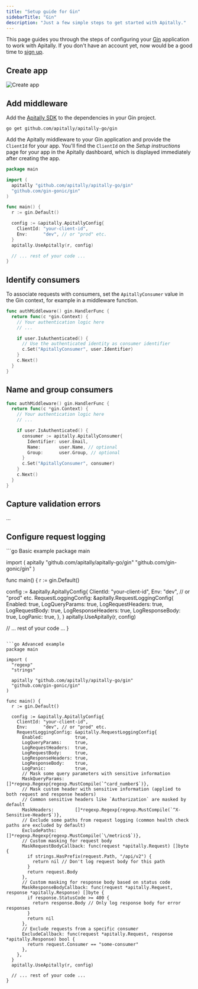 ```yaml
---
title: "Setup guide for Gin"
sidebarTitle: "Gin"
description: "Just a few simple steps to get started with Apitally."
---
```



This page guides you through the steps of configuring your [Gin](https://gin-gonic.com) application to work with Apitally. If you don't have an account yet, now would be a good time to [sign up](https://app.apitally.io/?signup).

<SetupGuideStartSnippet framework="Gin" />

## Create app

<CreateAppSnippet1 framework="Gin" />

![Create app](https://assets.apitally.io/docs/create-app-gin.webp)

<CreateAppSnippet2 />

## Add middleware

Add the [Apitally SDK](https://github.com/apitally/apitally-go) to the dependencies in your Gin project.

```shell
go get github.com/apitally/apitally-go/gin
```

Add the Apitally middleware to your Gin application and provide the `ClientId` for your app.
You'll find the `ClientId` on the _Setup instructions_ page for your app in the Apitally dashboard, which is displayed immediately after creating the app.

```go
package main

import (
  apitally "github.com/apitally/apitally-go/gin"
  "github.com/gin-gonic/gin"
)

func main() {
  r := gin.Default()

  config := &apitally.ApitallyConfig{
    ClientId: "your-client-id",
    Env:      "dev", // or "prod" etc.
  }
  apitally.UseApitally(r, config)

  // ... rest of your code ...
}
```

<div style={{ marginTop: "-0.5rem" }}>
  <Snippet file="middleware-first-note.mdx" />
</div>

<Snippet file="add-middleware-check.mdx" />

## Identify consumers

<Snippet file="identify-consumers.mdx" />

To associate requests with consumers, set the `ApitallyConsumer` value in the Gin context, for example in a middleware function.

```go
func authMiddleware() gin.HandlerFunc {
  return func(c *gin.Context) {
    // Your authentication logic here
    // ...

    if user.IsAuthenticated() {
      // Use the authenticated identity as consumer identifier
      c.Set("ApitallyConsumer", user.Identifier)
    }
    c.Next()
  }
}
```

<ConsumerIdentifierSnippet />

<Snippet file="identify-consumers-check.mdx" />

## Name and group consumers

<ConsumerNameGroupSnippet language="go" />

```go
func authMiddleware() gin.HandlerFunc {
  return func(c *gin.Context) {
    // Your authentication logic here
    // ...

    if user.IsAuthenticated() {
      consumer := apitally.ApitallyConsumer{
        Identifier: user.Email,
        Name:       user.Name, // optional
        Group:      user.Group, // optional
      }
      c.Set("ApitallyConsumer", consumer)
    }
    c.Next()
  }
}
```

## Capture validation errors

...

## Configure request logging

<RequestLoggingConfigSnippet language="go" />

<CodeGroup>
```go Basic example
package main

import (
  apitally "github.com/apitally/apitally-go/gin"
  "github.com/gin-gonic/gin"
)

func main() {
  r := gin.Default()

  config := &apitally.ApitallyConfig{
    ClientId: "your-client-id",
    Env:      "dev", // or "prod" etc.
    RequestLoggingConfig: &apitally.RequestLoggingConfig{
      Enabled:            true,
      LogQueryParams:     true,
      LogRequestHeaders:  true,
      LogRequestBody:     true,
      LogResponseHeaders: true,
      LogResponseBody:    true,
      LogPanic:           true,
    },
  }
  apitally.UseApitally(r, config)

  // ... rest of your code ...
}
```

```go Advanced example
package main

import (
  "regexp"
  "strings"

  apitally "github.com/apitally/apitally-go/gin"
  "github.com/gin-gonic/gin"
)

func main() {
  r := gin.Default()

  config := &apitally.ApitallyConfig{
    ClientId: "your-client-id",
    Env:      "dev", // or "prod" etc.
    RequestLoggingConfig: &apitally.RequestLoggingConfig{
      Enabled:            true,
      LogQueryParams:     true,
      LogRequestHeaders:  true,
      LogRequestBody:     true,
      LogResponseHeaders: true,
      LogResponseBody:    true,
      LogPanic:           true,
      // Mask some query parameters with sensitive information
      MaskQueryParams:    []*regexp.Regexp{regexp.MustCompile(`^card_number$`)},
      // Mask custom header with sensitive information (applied to both request and response headers)
      // Common sensitive headers like `Authorization` are masked by default
      MaskHeaders:        []*regexp.Regexp{regexp.MustCompile(`^X-Sensitive-Header$`)},
      // Exclude some paths from request logging (common health check paths are excluded by default)
      ExcludePaths:       []*regexp.Regexp{regexp.MustCompile(`\/metrics$`)},
      // Custom masking for request body
      MaskRequestBodyCallback: func(request *apitally.Request) []byte {
        if strings.HasPrefix(request.Path, "/api/v2") {
          return nil // Don't log request body for this path
        }
        return request.Body
      },
      // Custom masking for response body based on status code
      MaskResponseBodyCallback: func(request *apitally.Request, response *apitally.Response) []byte {
        if response.StatusCode >= 400 {
          return response.Body // Only log response body for error responses
        }
        return nil
      },
      // Exclude requests from a specific consumer
      ExcludeCallback: func(request *apitally.Request, response *apitally.Response) bool {
        return request.Consumer == "some-consumer"
      },
    },
  }
  apitally.UseApitally(r, config)

  // ... rest of your code ...
}
```
</CodeGroup>
